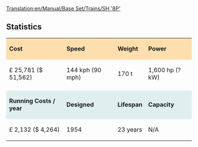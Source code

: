 [[Translation:en/Manual/Base Set/Trains/SH '8P']]
==Statistics==

{| cellspacing="3" align="center"

|style="background:#ffdead;"| '''Cost'''
|style="background:#ffdead;"| '''Speed'''
|style="background:#ffdead;"| '''Weight'''
|style="background:#ffdead;"| '''Power'''
|-
| £ 25,781 ($ 51,562)
| 144 kph (90 mph)
| 170 t
| 1,600 hp (? kW)
|-
|style="background:white;"colspan='4'| 
|-
|style="background:#dfefef;"|'''Running Costs / year'''
|style="background:#dfefef;"|'''Designed'''
|style="background:#dfefef;"|'''Lifespan'''
|style="background:#dfefef;"|'''Capacity'''
|-
| £ 2,132 ($ 4,264)
| 1954
| 23 years
| N/A
|}